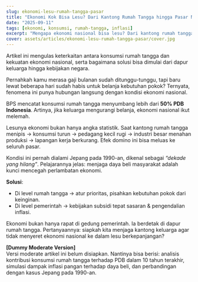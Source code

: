 ```yaml
---
slug: ekonomi-lesu-rumah-tangga-pasar
title: "Ekonomi Kok Bisa Lesu? Dari Kantong Rumah Tangga hingga Pasar Nasional"
date: "2025-09-11"
tags: [ekonomi, konsumsi, rumah-tangga, inflasi]
excerpt: "Mengapa ekonomi nasional bisa lesu? Dari kantong rumah tangga yang menipis hingga melemahnya daya beli, semuanya saling terhubung."
cover: assets/articles/ekonomi-lesu-rumah-tangga-pasar/cover.jpg
---
```


Artikel ini mengulas keterkaitan antara konsumsi rumah tangga dan kekuatan ekonomi nasional, serta bagaimana solusi bisa dimulai dari dapur keluarga hingga kebijakan negara.

<Only mode="friendly">

Pernahkah kamu merasa gaji bulanan sudah ditunggu-tunggu, tapi baru lewat beberapa hari sudah habis untuk belanja kebutuhan pokok? Ternyata, fenomena ini punya hubungan langsung dengan kondisi ekonomi nasional.

BPS mencatat konsumsi rumah tangga menyumbang lebih dari **50% PDB Indonesia**. Artinya, jika keluarga mengurangi belanja, ekonomi nasional ikut melemah.

Lesunya ekonomi bukan hanya angka statistik. Saat kantong rumah tangga menipis → konsumsi turun → pedagang kecil rugi → industri besar menahan produksi → lapangan kerja berkurang. Efek domino ini bisa meluas ke seluruh pasar.

Kondisi ini pernah dialami Jepang pada 1990-an, dikenal sebagai _“dekade yang hilang”_. Pelajarannya jelas: menjaga daya beli masyarakat adalah kunci mencegah perlambatan ekonomi.

**Solusi**:

- Di level rumah tangga → atur prioritas, pisahkan kebutuhan pokok dari keinginan.
- Di level pemerintah → kebijakan subsidi tepat sasaran & pengendalian inflasi.

Ekonomi bukan hanya rapat di gedung pemerintah. Ia berdetak di dapur rumah tangga. Pertanyaannya: siapkah kita menjaga kantong keluarga agar tidak menyeret ekonomi nasional ke dalam lesu berkepanjangan?

</Only>

<Only mode="moderate">

**[Dummy Moderate Version]**  
Versi moderate artikel ini belum disiapkan. Nantinya bisa berisi: analisis kontribusi konsumsi rumah tangga terhadap PDB dalam 10 tahun terakhir, simulasi dampak inflasi pangan terhadap daya beli, dan perbandingan dengan kasus Jepang pada 1990-an.

</Only>
